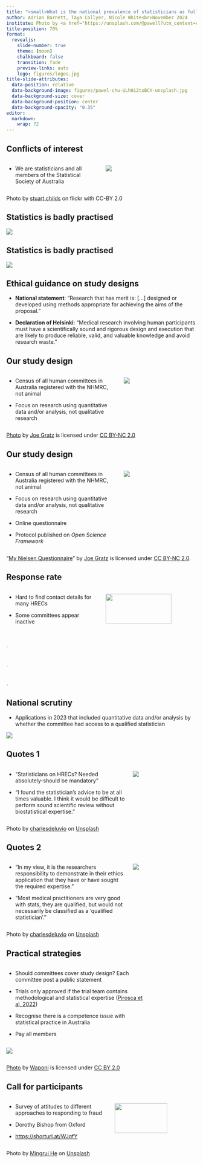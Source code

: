 ```yaml
---
title: "<small>What is the national prevalence of statisticians as full members of human research ethics committees in Australia?</small>"
author: Adrian Barnett, Taya Collyer, Nicole White<br>November 2024
institute: Photo by <a href="https://unsplash.com/@pawell?utm_content=creditCopyText&utm_medium=referral&utm_source=unsplash">Pawel Chu</a> on <a href="https://unsplash.com/photos/long-table-with-eiffel-chair-inside-room-ULh0i2txBCY?utm_content=creditCopyText&utm_medium=referral&utm_source=unsplash">Unsplash</a>
title-position: 70%
format:
  revealjs: 
    slide-number: true
    theme: [moon]
    chalkboard: false
    transition: fade
    preview-links: auto
    logo: figures/logos.jpg
title-slide-attributes:
  data-position: relative
  data-background-image: figures/pawel-chu-ULh0i2txBCY-unsplash.jpg
  data-background-size: cover
  data-background-position: center
  data-background-opacity: "0.35"
editor: 
  markdown: 
    wrap: 72
---
```


## Conflicts of interest{background-color='#f0eef3'}

<!--- 15 minutes max, ideally 10 --->

::::{.columns}
:::{.column width="50%"}

* We are statisticians and all members of the Statistical Society of Australia

:::

:::{.column width="50%"}
![](figures/13844213823_386392b7d3_k.jpg)

::: 

::::

:::: aside
Photo by <a href="https://www.flickr.com/photos/stuartchilds/13844213823/in/photostream/">stuart.childs</a> on flickr with CC-BY 2.0
::::

## Statistics is badly practised{background-color='white'} 

![](figures/Z_plot_slide.png)

## Statistics is badly practised{background-color='white'} 

![](figures/Z_plot_slide_with_quote.png)

## Ethical guidance on study designs

<!-- to do: highlight new wording -->

::: incremental
* **National statement**: “Research that has merit is: [...] designed or developed using methods appropriate for achieving the aims of the proposal.”

* **Declaration of Helsinki**: "Medical research involving human participants must have a scientifically sound and rigorous design and execution that are likely to produce reliable, valid, and valuable knowledge and avoid research waste."
:::

## Our study design{background-color='#2e1612'}

::::{.columns}
:::{.column width="60%"}
* Census of all human committees in Australia registered with the NHMRC, not animal

* Focus on research using quantitative data and/or analysis, not qualitative research

:::

:::{.column width="40%"}

![](figures/208778609_d4ac372546_k.jpg)

:::

::::

:::: aside
<p class="attribution"><a rel="noopener noreferrer" href="https://www.flickr.com/photos/63126465@N00/208778609">Photo</a> by <a rel="noopener noreferrer" href="https://www.flickr.com/photos/63126465@N00">Joe Gratz</a> is licensed under <a rel="noopener noreferrer" href="https://creativecommons.org/licenses/by-nc/2.0/?ref=openverse">CC BY-NC 2.0</a></p>
::::


## Our study design{background-color='#2e1612'}

::::{.columns}
:::{.column width="60%"}
* Census of all human committees in Australia registered with the NHMRC, not animal

* Focus on research using quantitative data and/or analysis, not qualitative research

* Online questionnaire

* Protocol published on _Open Science Framework_
:::

:::{.column width="40%"}

![](figures/208778609_d4ac372546_k.jpg)

:::

::::

:::: aside
<p class="attribution">"<a rel="noopener noreferrer" href="https://www.flickr.com/photos/63126465@N00/208778609">My Nielsen Questionnaire</a>" by <a rel="noopener noreferrer" href="https://www.flickr.com/photos/63126465@N00">Joe Gratz</a> is licensed under <a rel="noopener noreferrer" href="https://creativecommons.org/licenses/by-nc/2.0/?ref=openverse">CC BY-NC 2.0</a>.</p>
::::

## Response rate

::::{.columns}

:::{.column width="50%"}
* Hard to find contact details for many HRECs

* Some committees appear inactive
:::

:::{.column width="50%"}
<!-- Flow chart from 4_consort_flow.R -->
![](figures/4_consort_flow.jpg){width=85% height=85%}
:::

::::


## <small style="color:#FFC0CB">.</small>{background-image='figures/4_plot1_for_slides.jpg' background-size='contain' background-color='white'}

<!-- make sure I say this: 31% without a statistician as a full member or who can be consulted -->

## <small style="color:#FFC0CB">.</small>{background-image='figures/4_plot2_for_slides.jpg' background-size='contain' background-color='#FFC0CB'}

## <small style="color:#9BCD9B">.</small>{background-image='figures/4_plot3_for_slides.jpg' background-size='contain' background-color='#9BCD9B'}

## National scrutiny{background-color='white'}

* Applications in 2023 that included quantitative data and/or analysis by whether the committee had access to a qualified statistician

![](figures/4_numbers_plus.jpg)

## Quotes 1

::::{.columns}

:::{.column width="65%"}

* "Statisticians on HRECs? Needed absolutely-should be mandatory"

* "I found the statistician's advice to be at all times valuable. I think it would be difficult to perform sound scientific review without biostatistical expertise."

:::

<!-- Willingness to take statistical advice from researchers without statistical qualifications -->

<!-- Some committees do not examine methods -->

:::{.column width="35%"}

![](figures/charlesdeluvio-0ovfLy5tp8g-unsplash.jpg)

:::

::::

:::: aside
Photo by <a href="https://unsplash.com/@charlesdeluvio?utm_content=creditCopyText&utm_medium=referral&utm_source=unsplash">charlesdeluvio</a> on <a href="https://unsplash.com/photos/person-standing-near-telephone-booth-0ovfLy5tp8g?utm_content=creditCopyText&utm_medium=referral&utm_source=unsplash">Unsplash</a>
::::


## Quotes 2{background-color='grey'}

::::{.columns}

:::{.column width="65%"}

:::: incremental

* "In my view, it is the researchers responsibility to demonstrate in their ethics application that they have or have sought the required expertise."

* "Most medical practitioners are very good with stats, they are qualified, but would not necessarily be classified as a 'qualified statistician'."
::::


:::

<!-- Willingness to take statistical advice from researchers without statistical qualifications -->

<!-- Some committees do not examine methods -->

:::{.column width="35%"}

![](figures/charlesdeluvio-0ovfLy5tp8g-unsplash.jpg)

:::

::::

:::: aside
Photo by <a href="https://unsplash.com/@charlesdeluvio?utm_content=creditCopyText&utm_medium=referral&utm_source=unsplash">charlesdeluvio</a> on <a href="https://unsplash.com/photos/person-standing-near-telephone-booth-0ovfLy5tp8g?utm_content=creditCopyText&utm_medium=referral&utm_source=unsplash">Unsplash</a>
::::

## Practical strategies{background-color='black'}

<!-- "The theme of this year’s conference is practical strategies. If you could include at the end of your talk a slide to sum up how HREC members can apply the subject area of your talk to when reviewing an ethics application, it would be of great benefit to the audience." -->

:::{.column width="75%"}

::: {.incremental}
* Should committees cover study design? Each committee post a public statement

<!-- * Committees claiming to examine study design should provide the name(s) of the statistician(s) and their qualifications -->

* Trials only approved if the trial team contains methodological and statistical expertise ([Pirosca et al, 2022](https://trialsjournal.biomedcentral.com/articles/10.1186/s13063-022-06415-5))

<!-- From: 10.1186/s13063-022-06415-5; . Extend this to clinical prediction models. -->

* Recognise there is a competence issue with statistical practice in Australia

* Pay all members
::: 
:::

:::{.column width="25%"}
![](figures/162798520_834f840cc2_o.jpg)
:::


<!-- “too much” focus on ethics considerations, such as consenting processes, partly because these can be easier to judge than the science? -->

:::: aside
<p class="attribution"><a rel="noopener noreferrer" href="https://www.flickr.com/photos/69416124@N00/162798520">Photo</a> by <a rel="noopener noreferrer" href="https://www.flickr.com/photos/69416124@N00">Waponi</a> is licensed under <a rel="noopener noreferrer" href="https://creativecommons.org/licenses/by/2.0/?ref=openverse">CC BY 2.0</a></p>
::::

## Call for participants{background-color='#0e1726'}

::::{.columns}

:::{.column width="55%"}
* Survey of attitudes to different approaches to responding to fraud

* Dorothy Bishop from Oxford

* [https://shorturl.at/WJqfY](https://shorturl.at/WJqfY)
:::

:::{.column width="45%"}

![](figures/mingrui-he-kU1erKq92rk-unsplash.jpg){width=80%}

:::

::::

:::: aside
Photo by <a href="https://unsplash.com/@alan_____he?utm_content=creditCopyText&utm_medium=referral&utm_source=unsplash">Mingrui He</a> on <a href="https://unsplash.com/photos/a-building-that-has-a-lot-of-stars-in-the-sky-kU1erKq92rk?utm_content=creditCopyText&utm_medium=referral&utm_source=unsplash">Unsplash</a>
::::

